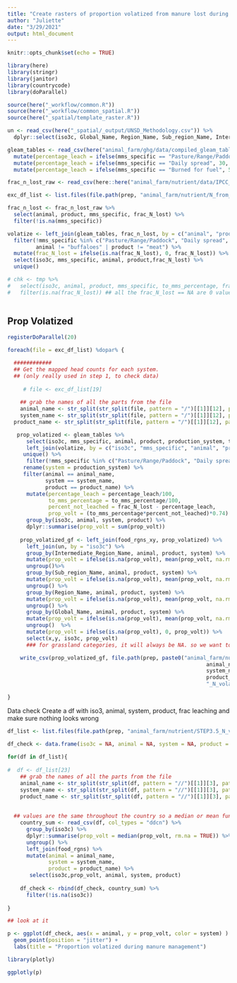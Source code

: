 ```yaml
---
title: "Create rasters of proportion volatized from manure lost during MMS"
author: "Juliette"
date: "3/29/2021"
output: html_document
---
```



```r
knitr::opts_chunk$set(echo = TRUE)

library(here)
library(stringr)
library(janitor)
library(countrycode)
library(doParallel)

source(here("_workflow/common.R"))
source(here("_workflow/common_spatial.R"))
source(here("_spatial/template_raster.R"))

un <- read_csv(here("_spatial/_output/UNSD_Methodology.csv")) %>% 
  dplyr::select(iso3c, Global_Name, Region_Name, Sub_region_Name, Intermediate_Region_Name)

gleam_tables <- read_csv(here("animal_farm/ghg/data/compiled_gleam_tables.csv")) %>%
  mutate(percentage_leach = ifelse(mms_specific == "Pasture/Range/Paddock", 30, percentage_leach)) %>%
  mutate(percentage_leach = ifelse(mms_specific == "Daily spread", 30, percentage_leach)) %>%
  mutate(percentage_leach = ifelse(mms_specific == "Burned for fuel", 50*30/100, percentage_leach)) #50% remains as urine, and 30% of remaining leaches

frac_n_lost_raw <- read_csv(here::here("animal_farm/nutrient/data/IPCC_table_10_ch10_vol4.csv"))

exc_df_list <- list.files(file.path(prep, "animal_farm/nutrient/N_from_excretion"),  full = TRUE)
```


```r

frac_n_lost <- frac_n_lost_raw %>% 
  select(animal, product, mms_specific, frac_N_lost) %>% 
  filter(!is.na(mms_specific))

volatize <- left_join(gleam_tables, frac_n_lost, by = c("animal", "product", "mms_specific")) %>% 
  filter(!mms_specific %in% c("Pasture/Range/Paddock", "Daily spread", "Burned for fuel"),
         animal != "buffaloes" | product != "meat") %>% 
  mutate(frac_N_lost = ifelse(is.na(frac_N_lost), 0, frac_N_lost)) %>% 
  select(iso3c, mms_specific, animal, product,frac_N_lost) %>% 
  unique()

# chk <- tmp %>% 
#   select(iso3c, animal, product, mms_specific, to_mms_percentage, frac_N_lost) %>% 
#   filter(is.na(frac_N_lost)) ## all the frac_N_lost == NA are 0 values of to_mms_percentage
  
```

## Prop Volatized

```r

registerDoParallel(20)   

foreach(file = exc_df_list) %dopar% {

  ############  
  ## Get the mapped head counts for each system.
  ## (only really used in step 1, to check data)
  
     # file <- exc_df_list[19]
  
    ## grab the names of all the parts from the file
    animal_name <- str_split(str_split(file, pattern = "/")[[1]][12], pattern = "_")[[1]][1]
    system_name <- str_split(str_split(file, pattern = "/")[[1]][12], pattern = "_")[[1]][2]
  product_name <- str_split(str_split(file, pattern = "/")[[1]][12], pattern = "_")[[1]][3]

   prop_volatized <- gleam_tables %>% 
      select(iso3c, mms_specific, animal, product, production_system, to_mms_percentage, percentage_leach) %>% 
      left_join(volatize, by = c("iso3c", "mms_specific", "animal", "product")) %>% 
     unique() %>% 
      filter(!mms_specific %in% c("Pasture/Range/Paddock", "Daily spread", "Burned for fuel")) %>% 
     rename(system = production_system) %>% 
     filter(animal == animal_name,
            system == system_name,
            product == product_name) %>% 
      mutate(percentage_leach = percentage_leach/100,
             to_mms_percentage = to_mms_percentage/100,
             percent_not_leached = frac_N_lost - percentage_leach,
             prop_volt = (to_mms_percentage*percent_not_leached)*0.74) %>% ## the 0.74 is to account for only NH3 and not N2 or N2O 
      group_by(iso3c, animal, system, product) %>% 
      dplyr::summarise(prop_volt = sum(prop_volt)) 
    
    prop_volatized_gf <- left_join(food_rgns_xy, prop_volatized) %>% 
      left_join(un, by = "iso3c") %>% 
      group_by(Intermediate_Region_Name, animal, product, system) %>% 
      mutate(prop_volt = ifelse(is.na(prop_volt), mean(prop_volt, na.rm = TRUE), prop_volt)) %>% 
      ungroup()%>% 
      group_by(Sub_region_Name, animal, product, system) %>% 
      mutate(prop_volt = ifelse(is.na(prop_volt), mean(prop_volt, na.rm = TRUE), prop_volt)) %>% 
      ungroup() %>% 
      group_by(Region_Name, animal, product, system) %>% 
      mutate(prop_volt = ifelse(is.na(prop_volt), mean(prop_volt, na.rm = TRUE), prop_volt)) %>% 
      ungroup() %>% 
      group_by(Global_Name, animal, product, system) %>% 
      mutate(prop_volt = ifelse(is.na(prop_volt), mean(prop_volt, na.rm = TRUE), prop_volt)) %>% 
      ungroup()  %>% 
      mutate(prop_volt = ifelse(is.na(prop_volt), 0, prop_volt)) %>% 
      select(x,y, iso3c, prop_volt)
      ### for grassland categories, it will always be NA. so we want to change it back to 0 that way the rasters dont get confused when stacking all ghg at the end

    write_csv(prop_volatized_gf, file.path(prep, paste0("animal_farm/nutrient/STEP3.5_N_volatizing_prop_mms/",
                                                               animal_name, "_",
                                                               system_name,"_",
                                                               product_name,
                                                               "_N_volatizing_prop_mms.csv", sep = "")))
  
}
```


Data check
Create a df with iso3, animal, system, product, frac leaching and make sure nothing looks wrong
```r
df_list <- list.files(file.path(prep, "animal_farm/nutrient/STEP3.5_N_volatizing_prop_mms/"), full.names = TRUE)

df_check <- data.frame(iso3c = NA, animal = NA, system = NA, product = NA, prop_volt = NA)
  
for(df in df_list){
  
#  df <- df_list[23]
    ## grab the names of all the parts from the file
    animal_name <- str_split(str_split(df, pattern = "//")[[1]][3], pattern = "_")[[1]][1]
    system_name <- str_split(str_split(df, pattern = "//")[[1]][3], pattern = "_")[[1]][2]
    product_name <- str_split(str_split(df, pattern = "//")[[1]][3], pattern = "_")[[1]][3]
     
  
  ## values are the same throughout the country so a median or mean function won't make a difference
    country_sum <- read_csv(df, col_types = "ddcn") %>% 
      group_by(iso3c) %>% 
      dplyr::summarise(prop_volt = median(prop_volt, rm.na = TRUE)) %>% 
      ungroup() %>% 
      left_join(food_rgns) %>% 
      mutate(animal = animal_name,
             system = system_name,
             product = product_name) %>% 
       select(iso3c,prop_volt, animal, system, product)
  
    df_check <- rbind(df_check, country_sum) %>% 
      filter(!is.na(iso3c)) 
    
}

## look at it

p <- ggplot(df_check, aes(x = animal, y = prop_volt, color = system) ) +
  geom_point(position = "jitter") +
  labs(title = "Proportion volatized during manure management")

library(plotly)

ggplotly(p)

```